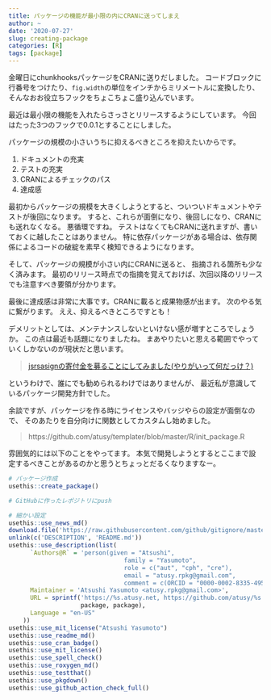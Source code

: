 ```yaml
---
title: パッケージの機能が最小限の内にCRANに送ってしまえ
author: ~
date: '2020-07-27'
slug: creating-package
categories: [R]
tags: [package]
---
```


金曜日にchunkhooksパッケージをCRANに送りだしました。
コードブロックに行番号をつけたり、`fig.width`の単位をインチからミリメートルに変換したり、そんなおお役立ちフックをちょこちょこ盛り込んでいます。

最近は最小限の機能を入れたらさっさとリリースするようにしています。
今回はたった3つのフックで0.0.1とすることにしました。

パッケージの規模の小さいうちに抑えるべきところを抑えたいからです。

1. ドキュメントの充実
2. テストの充実
3. CRANによるチェックのパス
4. 達成感

最初からパッケージの規模を大きくしようとすると、ついついドキュメントやテストが後回になります。
すると、これらが面倒になり、後回しになり、CRANにも送れなくなる。
悪循環ですね。
テストはなくてもCRANに送れますが、書いておくに越したことはありません。
特に依存パッケージがある場合は、依存関係によるコードの破綻を素早く検知できるようになります。

そして、パッケージの規模が小さい内にCRANに送ると、
指摘される箇所も少なく済みます。
最初のリリース時点での指摘を覚えておけば、次回以降のリリースでも注意すべき要領が分かります。

最後に達成感は非常に大事です。CRANに載ると成果物感が出ます。
次のやる気に繋がります。
ええ、抑えるべきところですとも！

デメリットとしては、メンテナンスしないといけない感が増すところでしょうか。
この点は最近も話題になりましたね。
まあやりたいと思える範囲でやっていくしかないのが現状だと思います。

> [jsrsasignの寄付金を募ることにしてみました(やりがいって何だっけ？)](http://blog.livedoor.jp/k_urushima/archives/1865811.html)

というわけで、誰にでも勧められるわけではありませんが、
最近私が意識しているパッケージ開発方針でした。

余談ですが、パッケージを作る時にライセンスやバッジやらの設定が面倒なので、
そのあたりを自分向けに関数としてカスタムし始めました。

> https://github.com/atusy/templater/blob/master/R/init_package.R

雰囲気的には以下のことをやってます。
本気で開発しようとするとここまで設定するべきことがあるのかと思うとちょっとだるくなりますなー。

```r
# パッケージ作成
usethis::create_package()

# GitHubに作ったレポジトリにpush

# 細かい設定
usethis::use_news_md()
download.file('https://raw.githubusercontent.com/github/gitignore/master/R.gitignore', '.gitignore')
unlink(c('DESCRIPTION', 'README.md'))
usethis::use_description(list(
      `Authors@R` = 'person(given = "Atsushi",
                                family = "Yasumoto",
                                role = c("aut", "cph", "cre"),
                                email = "atusy.rpkg@gmail.com",
                                comment = c(ORCID = "0000-0002-8335-495X"))',
      Maintainer = 'Atsushi Yasumoto <atusy.rpkg@gmail.com>',
      URL = sprintf('https://%s.atusy.net, https://github.com/atusy/%s',
                    package, package),
      Language = "en-US"
    ))
usethis::use_mit_license("Atsushi Yasumoto")
usethis::use_readme_md()
usethis::use_cran_badge()
usethis::use_mit_license()
usethis::use_spell_check()
usethis::use_roxygen_md()
usethis::use_testthat()
usethis::use_pkgdown()
usethis::use_github_action_check_full()
```


